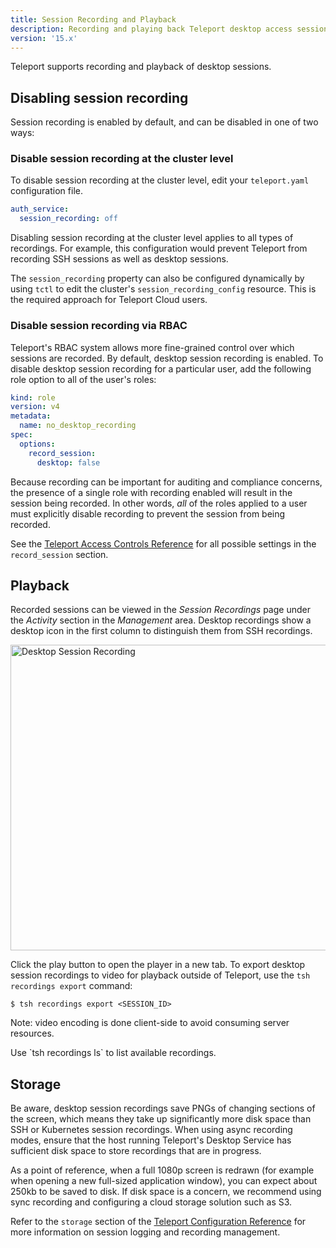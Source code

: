 ```yaml
---
title: Session Recording and Playback
description: Recording and playing back Teleport desktop access sessions.
version: '15.x'
---
```


Teleport supports recording and playback of desktop sessions.

## Disabling session recording

Session recording is enabled by default, and can be disabled in one of two ways:

### Disable session recording at the cluster level

To disable session recording at the cluster level, edit your `teleport.yaml`
configuration file.

```yaml
auth_service:
  session_recording: off
```

<Warning>
  Disabling session recording at the cluster level applies to all types of
  recordings. For example, this configuration would prevent Teleport from
  recording SSH sessions as well as desktop sessions.
</Warning>

The `session_recording` property can also be configured dynamically by using
`tctl` to edit the cluster's `session_recording_config` resource. This is the
required approach for Teleport Cloud users.

### Disable session recording via RBAC

Teleport's RBAC system allows more fine-grained control over which sessions are
recorded. By default, desktop session recording is enabled. To disable desktop
session recording for a particular user, add the following role option to all of
the user's roles:

```yaml
kind: role
version: v4
metadata:
  name: no_desktop_recording
spec:
  options:
    record_session:
      desktop: false
```

Because recording can be important for auditing and compliance concerns, the
presence of a single role with recording enabled will result in the session
being recorded. In other words, *all* of the roles applied to a user must
explicitly disable recording to prevent the session from being recorded.

See the
[Teleport Access Controls Reference](/docs/access-controls/reference)
for all possible settings in the `record_session` section.

## Playback

Recorded sessions can be viewed in the *Session Recordings* page under the
*Activity* section in the *Management* area. Desktop recordings show a
desktop icon in the first column to distinguish them from SSH recordings.

<img src="/assets/session-recording@2x-6786acd6a3.png" alt="Desktop Session Recording" width="1255.5" height="489" />

Click the play button to open the player in a new tab. To export desktop session
recordings to video for playback outside of Teleport, use the
`tsh recordings export` command:

```code
$ tsh recordings export <SESSION_ID>
```

Note: video encoding is done client-side to avoid consuming server resources.

<Tip>
  Use `tsh recordings ls` to list available recordings.
</Tip>

## Storage

Be aware, desktop session recordings save PNGs of changing sections of the
screen, which means they take up significantly more disk space than SSH or
Kubernetes session recordings. When using async recording modes, ensure that the
host running Teleport's Desktop Service has sufficient disk space to store
recordings that are in progress.

As a point of reference, when a full 1080p screen is redrawn (for example when
opening a new full-sized application window), you can expect about 250kb to be
saved to disk. If disk space is a concern, we recommend using sync recording and
configuring a cloud storage solution such as S3.

Refer to the `storage` section of the [Teleport Configuration Reference](/docs/reference/config)
for more information on session logging and recording management.
